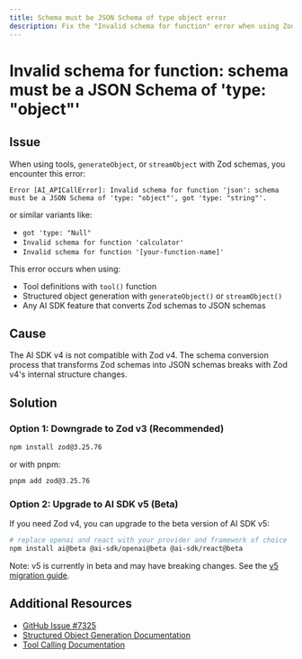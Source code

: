 ```yaml
---
title: Schema must be JSON Schema of type object error
description: Fix the "Invalid schema for function" error when using Zod schemas with AI SDK tools and structured object generation.
---
```


# Invalid schema for function: schema must be a JSON Schema of 'type: "object"'

## Issue

When using tools, `generateObject`, or `streamObject` with Zod schemas, you encounter this error:

```
Error [AI_APICallError]: Invalid schema for function 'json': schema must be a JSON Schema of 'type: "object"', got 'type: "string"'.
```

or similar variants like:

- `got 'type: "Null"`
- `Invalid schema for function 'calculator'`
- `Invalid schema for function '[your-function-name]'`

This error occurs when using:

- Tool definitions with `tool()` function
- Structured object generation with `generateObject()` or `streamObject()`
- Any AI SDK feature that converts Zod schemas to JSON schemas

## Cause

The AI SDK v4 is not compatible with Zod v4. The schema conversion process that transforms Zod schemas into JSON schemas breaks with Zod v4's internal structure changes.

## Solution

### Option 1: Downgrade to Zod v3 (Recommended)

```bash
npm install zod@3.25.76
```

or with pnpm:

```bash
pnpm add zod@3.25.76
```

### Option 2: Upgrade to AI SDK v5 (Beta)

If you need Zod v4, you can upgrade to the beta version of AI SDK v5:

```bash
# replace openai and react with your provider and framework of choice
npm install ai@beta @ai-sdk/openai@beta @ai-sdk/react@beta
```

Note: v5 is currently in beta and may have breaking changes. See the [v5 migration guide](https://v5.ai-sdk.dev/docs/migration-guides/migration-guide-5-0).

## Additional Resources

- [GitHub Issue #7325](https://github.com/vercel/ai/issues/7325)
- [Structured Object Generation Documentation](/docs/ai-sdk-core/generating-structured-data)
- [Tool Calling Documentation](/docs/ai-sdk-core/tools-and-tool-calling)
